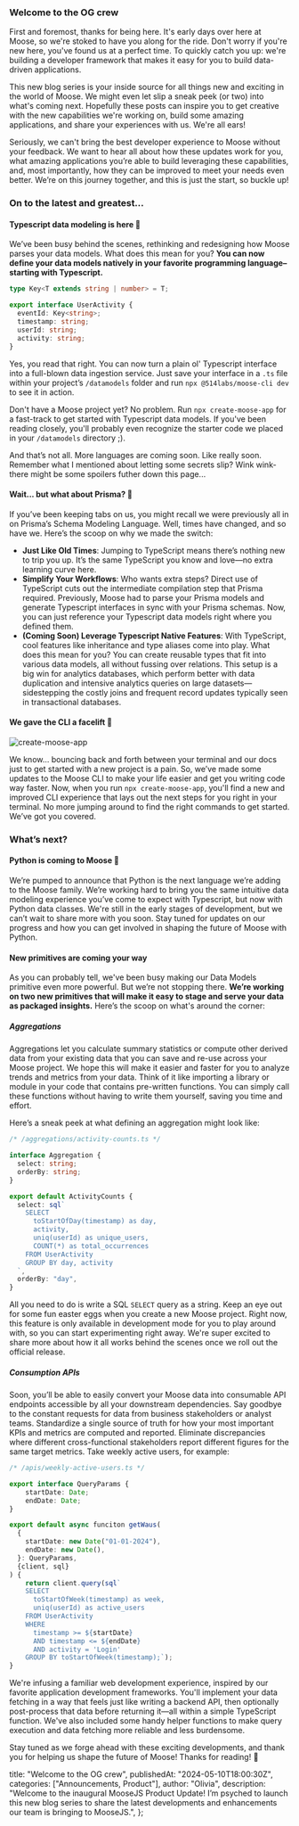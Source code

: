 ### Welcome to the OG crew

First and foremost, thanks for being here. It's early days over here at Moose, so we're stoked to have you along for the ride. Don't worry if you're new here, you've found us at a perfect time. To quickly catch you up: we're building a developer framework that makes it easy for you to build data-driven applications.

This new blog series is your inside source for all things new and exciting in the world of Moose. We might even let slip a sneak peek (or two) into what's coming next. Hopefully these posts can inspire you to get creative with the new capabilities we're working on, build some amazing applications, and share your experiences with us. We're all ears!

Seriously, we can't bring the best developer experience to Moose without your feedback. We want to hear all about how these updates work for you, what amazing applications you’re able to build leveraging these capabilities, and, most importantly, how they can be improved to meet your needs even better. We’re on this journey together, and this is just the start, so buckle up!

### On to the latest and greatest...

#### Typescript data modeling is here 🚀

We’ve been busy behind the scenes, rethinking and redesigning how Moose parses your data models. What does this mean for you? **You can now define your data models natively in your favorite programming language– starting with Typescript.**

```typescript
type Key<T extends string | number> = T;

export interface UserActivity {
  eventId: Key<string>;
  timestamp: string;
  userId: string;
  activity: string;
}
```

Yes, you read that right. You can now turn a plain ol' Typescript interface into a full-blown data ingestion service. Just save your interface in a `.ts` file within your project’s `/datamodels` folder and run `npx @514labs/moose-cli dev` to see it in action.

Don't have a Moose project yet? No problem.
Run `npx create-moose-app` for a fast-track to get started with Typescript data models. If you've been reading closely, you'll probably even recognize the starter code we placed in your `/datamodels` directory ;).

And that’s not all.
More languages are coming soon. Like really soon. Remember what I mentioned about letting some secrets slip? Wink wink- there might be some spoilers futher down this page...

#### Wait... but what about Prisma? 🤔

If you’ve been keeping tabs on us, you might recall we were previously all in on Prisma’s Schema Modeling Language. Well, times have changed, and so have we. Here’s the scoop on why we made the switch:

- **Just Like Old Times**: Jumping to TypeScript means there’s nothing new to trip you up. It’s the same TypeScript you know and love—no extra learning curve here.
- **Simplify Your Workflows**: Who wants extra steps? Direct use of TypeScript cuts out the intermediate compilation step that Prisma required. Previously, Moose had to parse your Prisma models and generate Typescript interfaces in sync with your Prisma schemas. Now, you can just reference your Typescript data models right where you defined them.
- **(Coming Soon) Leverage Typescript Native Features**: With TypeScript, cool features like inheritance and type aliases come into play. What does this mean for you? You can create reusable types that fit into various data models, all without fussing over relations. This setup is a big win for analytics databases, which perform better with data duplication and intensive analytics queries on large datasets—sidestepping the costly joins and frequent record updates typically seen in transactional databases.

#### We gave the CLI a facelift 🎨

![create-moose-app](/images/posts/product-update/1/create-moose-app.png)

We know... bouncing back and forth between your terminal and our docs just to get started with a new project is a pain. So, we’ve made some updates to the Moose CLI to make your life easier and get you writing code way faster. Now, when you run `npx create-moose-app`, you'll find a new and improved CLI experience that lays out the next steps for you right in your terminal. No more jumping around to find the right commands to get started. We’ve got you covered.

### What’s next?

#### Python is coming to Moose 🐍

We’re pumped to announce that Python is the next language we’re adding to the Moose family. We’re working hard to bring you the same intuitive data modeling experience you’ve come to expect with Typescript, but now with Python data classes. We're still in the early stages of development, but we can’t wait to share more with you soon. Stay tuned for updates on our progress and how you can get involved in shaping the future of Moose with Python.

#### New primitives are coming your way

As you can probably tell, we've been busy making our Data Models primitive even more powerful. But we’re not stopping there. **We’re working on two new primitives that will make it easy to stage and serve your data as packaged insights.** Here’s the scoop on what's around the corner:

##### Aggregations

Aggregations let you calculate summary statistics or compute other derived data from your existing data that you can save and re-use across your Moose project. We hope this will make it easier and faster for you to analyze trends and metrics from your data. Think of it like importing a library or module in your code that contains pre-written functions. You can simply call these functions without having to write them yourself, saving you time and effort.

Here’s a sneak peek at what defining an aggregation might look like:

```typescript
/* /aggregations/activity-counts.ts */

interface Aggregation {
  select: string;
  orderBy: string;
}

export default ActivityCounts {
  select: sql`
    SELECT
      toStartOfDay(timestamp) as day,
      activity,
      uniq(userId) as unique_users,
      COUNT(*) as total_occurrences
    FROM UserActivity
    GROUP BY day, activity
  `,
  orderBy: "day",
}

```

All you need to do is write a SQL `SELECT` query as a string. Keep an eye out for some fun easter eggs when you create a new Moose project. Right now, this feature is only available in development mode for you to play around with, so you can start experimenting right away. We're super excited to share more about how it all works behind the scenes once we roll out the official release.

##### Consumption APIs

Soon, you’ll be able to easily convert your Moose data into consumable API endpoints accessible by all your downstream dependencies. Say goodbye to the constant requests for data from business stakeholders or analyst teams. Standardize a single source of truth for how your most important KPIs and metrics are computed and reported. Eliminate discrepancies where different cross-functional stakeholders report different figures for the same target metrics. Take weekly active users, for example:

```typescript
/* /apis/weekly-active-users.ts */

export interface QueryParams {
	startDate: Date;
	endDate: Date;
}

export default async funciton getWaus(
  {
    startDate: new Date("01-01-2024"),
    endDate: new Date(),
  }: QueryParams,
  {client, sql}
) {
	return client.query(sql`
    SELECT
      toStartOfWeek(timestamp) as week,
      uniq(userId) as active_users
    FROM UserActivity
    WHERE
      timestamp >= ${startDate}
      AND timestamp <= ${endDate}
      AND activity = 'Login'
    GROUP BY toStartOfWeek(timestamp);`);
}
```

We're infusing a familiar web development experience, inspired by our favorite application development frameworks. You'll implement your data fetching in a way that feels just like writing a backend API, then optionally post-process that data before returning it—all within a simple TypeScript function. We've also included some handy helper functions to make query execution and data fetching more reliable and less burdensome.

Stay tuned as we forge ahead with these exciting developments, and thank you for helping us shape the future of Moose! Thanks for reading! 🦌

  title: "Welcome to the OG crew",
  publishedAt: "2024-05-10T18:00:30Z",
  categories: ["Announcements, Product"],
  author: "Olivia",
  description:
    "Welcome to the inaugural MooseJS Product Update! I’m psyched to launch this new blog series to share the latest developments and enhancements our team is bringing to MooseJS.",
};
